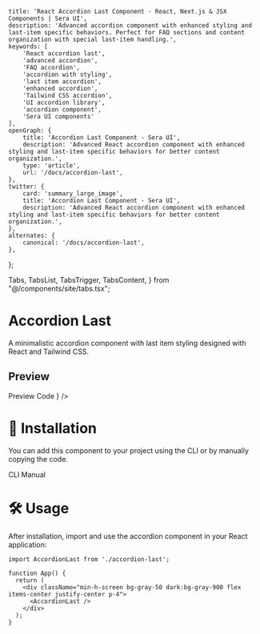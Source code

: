     title: 'React Accordion Last Component - React, Next.js & JSX Components | Sera UI',
    description: 'Advanced accordion component with enhanced styling and last-item specific behaviors. Perfect for FAQ sections and content organization with special last-item handling.',
    keywords: [
        'React accordion last',
        'advanced accordion',
        'FAQ accordion',
        'accordion with styling',
        'last item accordion',
        'enhanced accordion',
        'Tailwind CSS accordion',
        'UI accordion library',
        'accordion component',
        'Sera UI components'
    ],
    openGraph: {
        title: 'Accordion Last Component - Sera UI',
        description: 'Advanced React accordion component with enhanced styling and last-item specific behaviors for better content organization.',
        type: 'article',
        url: '/docs/accordion-last',
    },
    twitter: {
        card: 'summary_large_image',
        title: 'Accordion Last Component - Sera UI',
        description: 'Advanced React accordion component with enhanced styling and last-item specific behaviors for better content organization.',
    },
    alternates: {
        canonical: '/docs/accordion-last',
    },
};

  Tabs,
  TabsList,
  TabsTrigger,
  TabsContent,
} from "@/components/site/tabs.tsx";



# Accordion Last <AI dir="left"/>
A minimalistic accordion component with last item styling designed with React and Tailwind CSS.

## Preview


<Tabs defaultValue="preview" className="">
  <TabsList>
    <TabsTrigger value="preview">Preview</TabsTrigger>
    <TabsTrigger value="code">Code</TabsTrigger>
  </TabsList>
  <TabsContent value="preview">
    <ComponentRenderer component={<AccordionLast />} />
  </TabsContent>
  <TabsContent value="code">
    <CodeBlock filePath="src/app/docs/accordion-last/accordion-last.tsx" />
  </TabsContent>
</Tabs>

# 🚀 Installation
You can add this component to your project using the CLI or by manually copying the code.

<Tabs defaultValue="cli" className="">
  <TabsList>
    <TabsTrigger value="cli">CLI</TabsTrigger>
    <TabsTrigger value="manual">Manual</TabsTrigger>
  </TabsList>
  <TabsContent value="cli">
    <Cli command={`add accordion-last.json`} />
  </TabsContent>

  <TabsContent value="manual">
    <CodeBlock filePath="src/app/docs/accordion-last/accordion-last.tsx" />
  </TabsContent>
</Tabs>

# 🛠️ Usage

After installation, import and use the accordion component in your React application:

```tsx
import AccordionLast from './accordion-last';

function App() {
  return (
    <div className="min-h-screen bg-gray-50 dark:bg-gray-900 flex items-center justify-center p-4">
      <AccordionLast />
    </div>
  );
}
```